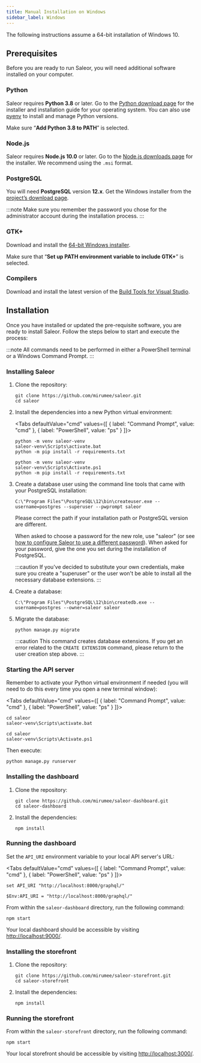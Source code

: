 ```yaml
---
title: Manual Installation on Windows
sidebar_label: Windows
---
```



The following instructions assume a 64-bit installation of Windows 10.

## Prerequisites

Before you are ready to run Saleor, you will need additional software installed on your computer.

### Python

Saleor requires **Python 3.8** or later. Go to the [Python download page](https://www.python.org/downloads/) for the installer and installation guide for your operating system. You can also use [pyenv](https://github.com/pyenv/pyenv) to install and manage Python versions.

Make sure “**Add Python 3.8 to PATH**” is selected.

### Node.js

Saleor requires **Node.js 10.0** or later. Go to the [Node.js downloads page](https://nodejs.org/en/download/) for the installer. We recommend using the `.msi` format.

### PostgreSQL

You will need **PostgreSQL** version **12.x**. Get the Windows installer from the [project’s download page](https://www.postgresql.org/download/windows/).

:::note
Make sure you remember the password you chose for the administrator account during the installation process.
:::

### GTK+

Download and install the [64-bit Windows installer](https://github.com/tschoonj/GTK-for-Windows-Runtime-Environment-Installer).

Make sure that “**Set up PATH environment variable to include GTK+**” is selected.

### Compilers

Download and install the latest version of the [Build Tools for Visual Studio](https://go.microsoft.com/fwlink/?linkid=840931).

## Installation

Once you have installed or updated the pre-requisite software, you are ready to install Saleor. Follow the steps below to start and execute the process:

:::note
All commands need to be performed in either a PowerShell terminal or a Windows Command Prompt.
:::

### Installing Saleor

1. Clone the repository:

   ```shell
   git clone https://github.com/mirumee/saleor.git
   cd saleor
   ```

2. Install the dependencies into a new Python virtual environment:

   <Tabs defaultValue="cmd" values={[
     { label: "Command Prompt", value: "cmd" },
     { label: "PowerShell", value: "ps" }
   ]}>
   <TabItem value="cmd">

   ```shell
   python -m venv saleor-venv
   saleor-venv\Scripts\activate.bat
   python -m pip install -r requirements.txt
   ```

   </TabItem>
   <TabItem value="ps">

   ```shell
   python -m venv saleor-venv
   saleor-venv\Scripts\Activate.ps1
   python -m pip install -r requirements.txt
   ```

   </TabItem>
   </Tabs>

3. Create a database user using the command line tools that came with your PostgreSQL installation:

   ```shell
   C:\"Program Files"\PostgreSQL\12\bin\createuser.exe --username=postgres --superuser --pwprompt saleor
   ```

   Please correct the path if your installation path or PostgreSQL version are different.

   When asked to choose a password for the new role, use "saleor" (or see [how to configure Saleor to use a different password](developer/running-saleor/configuration.mdx#database_url)). When asked for your password, give the one you set during the installation of PostgreSQL.

   :::caution
   If you've decided to substitute your own credentials, make sure you create a "superuser" or the user won't be able to install all the necessary database extensions.
   :::

4. Create a database:

   ```shell
   C:\"Program Files"\PostgreSQL\12\bin\createdb.exe --username=postgres --owner=saleor saleor
   ```

5. Migrate the database:

   ```shell
   python manage.py migrate
   ```

   :::caution
   This command creates database extensions. If you get an error related to the `CREATE EXTENSION` command, please return to the user creation step above.
   :::


### Starting the API server

Remember to activate your Python virtual environment if needed (you will need to do this every time you open a new terminal window):

<Tabs defaultValue="cmd" values={[
  { label: "Command Prompt", value: "cmd" },
  { label: "PowerShell", value: "ps" }
]}>
<TabItem value="cmd">

```shell
cd saleor
saleor-venv\Scripts\activate.bat
```

</TabItem>
<TabItem value="ps">

```shell
cd saleor
saleor-venv\Scripts\Activate.ps1
```

</TabItem>
</Tabs>

Then execute:

```shell
python manage.py runserver
```

### Installing the dashboard

1. Clone the repository:

   ```shell
   git clone https://github.com/mirumee/saleor-dashboard.git
   cd saleor-dashboard
   ```

2. Install the dependencies:

   ```shell
   npm install
   ```

### Running the dashboard

Set the `API_URI` environment variable to your local API server's URL:

<Tabs defaultValue="cmd" values={[
  { label: "Command Prompt", value: "cmd" },
  { label: "PowerShell", value: "ps" }
]}>
<TabItem value="cmd">

```shell
set API_URI "http://localhost:8000/graphql/"
```

</TabItem>
<TabItem value="ps">

```shell
$Env:API_URI = "http://localhost:8000/graphql/"
```

</TabItem>
</Tabs>

From within the `saleor-dashboard` directory, run the following command:

```shell
npm start
```

Your local dashboard should be accessible by visiting [http://localhost:9000/](http://localhost:9000/).

### Installing the storefront

1. Clone the repository:

   ```
   git clone https://github.com/mirumee/saleor-storefront.git
   cd saleor-storefront
   ```

2. Install the dependencies:

   ```shell
   npm install
   ```

### Running the storefront

From within the `saleor-storefront` directory, run the following command:

```shell
npm start
```

Your local storefront should be accessible by visiting [http://localhost:3000/](http://localhost:3000/).
